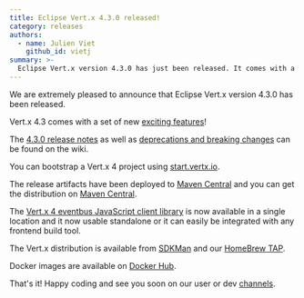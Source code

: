 ```yaml
---
title: Eclipse Vert.x 4.3.0 released!
category: releases
authors:
  - name: Julien Viet
    github_id: vietj
summary: >-
  Eclipse Vert.x version 4.3.0 has just been released. It comes with a set of new exciting features!
---
```


We are extremely pleased to announce that Eclipse Vert.x version 4.3.0 has been released.

Vert.x 4.3 comes with a set of new [exciting features](https://vertx.io/blog/whats-new-in-vert-x-4-3/)!

The [4.3.0 release notes](https://github.com/vert-x3/wiki/wiki/4.3.0-Release-Notes) as well as
[deprecations and breaking changes](https://github.com/vert-x3/wiki/wiki/4.3.0-Deprecations-and-breaking-changes)
 can be found on the wiki.

You can bootstrap a Vert.x 4 project using [start.vertx.io](https://start.vertx.io).

The release artifacts have been deployed to [Maven Central](https://search.maven.org/search?q=g:io.vertx%20AND%20v:4.3.0) and
you can get the distribution on [Maven Central](https://repo1.maven.org/maven2/io/vertx/vertx-stack-manager/4.3.0/).

The [Vert.x 4 eventbus JavaScript client library](https://www.npmjs.com/package/@vertx/eventbus-bridge-client.js) is now available
in a single location and it now usable standalone or it can easily be integrated with any frontend build tool.

The Vert.x distribution is available from [SDKMan](https://sdkman.io) and our
[HomeBrew TAP](https://github.com/vertx-distrib/homebrew-tap).

Docker images are available on [Docker Hub](https://hub.docker.com/u/vertx/).

That's it! Happy coding and see you soon on our user or dev [channels](https://vertx.io/channels).
